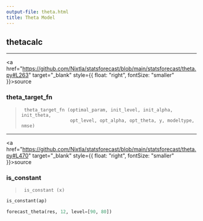```yaml
---
output-file: theta.html
title: Theta Model
---
```



## thetacalc

------------------------------------------------------------------------

<a
href="https://github.com/Nixtla/statsforecast/blob/main/statsforecast/theta.py#L263"
target="_blank" style={{ float: "right", fontSize: "smaller" }}>source</a>

### theta_target_fn

> ``` text
>  theta_target_fn (optimal_param, init_level, init_alpha, init_theta,
>                   opt_level, opt_alpha, opt_theta, y, modeltype, nmse)
> ```

------------------------------------------------------------------------

<a
href="https://github.com/Nixtla/statsforecast/blob/main/statsforecast/theta.py#L470"
target="_blank" style={{ float: "right", fontSize: "smaller" }}>source</a>

### is_constant

> ``` text
>  is_constant (x)
> ```

```python
is_constant(ap)
```


```python
forecast_theta(res, 12, level=[90, 80])
```

